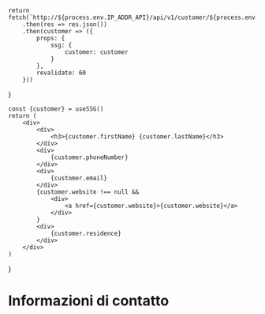 
    return fetch(`http://${process.env.IP_ADDR_API}/api/v1/customer/${process.env.CUSTOMER_ID}`)
        .then(res => res.json())
        .then(customer => ({
            props: {
                ssg: {
                    customer: customer
                }
            },
            revalidate: 60
        }))
}

    const {customer} = useSSG()
    return (
        <div>
            <div>
                <h3>{customer.firstName} {customer.lastName}</h3>
            </div>
            <div>
                {customer.phoneNumber}
            </div>
            <div>
                {customer.email}
            </div>
            {customer.website !== null &&
                <div>
                    <a href={customer.website}>{customer.website}</a>
                </div>
            }
            <div>
                {customer.residence}
            </div>
        </div>
    )
}

# Informazioni di contatto

<ContactInformations />
